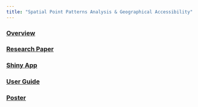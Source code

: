 ```yaml
---
title: "Spatial Point Patterns Analysis & Geographical Accessibility"
---
```



### [Overview](overview.html)

### [Research Paper](https://github.com/valtyl/IS415-GAA-Project/tree/master/others)

### [Shiny App](https://valtyl.shinyapps.io/IS415-GAA-Shiny/)

### [User Guide](https://github.com/valtyl/IS415-GAA-Project/tree/master/others)

### [Poster](poster.html)
